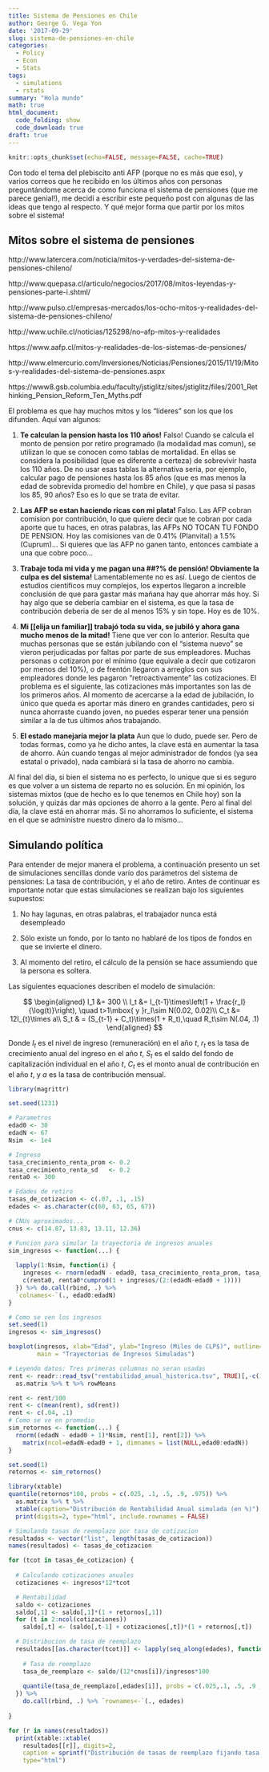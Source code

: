 ```yaml
---
title: Sistema de Pensiones en Chile
author: George G. Vega Yon
date: '2017-09-29'
slug: sistema-de-pensiones-en-chile
categories:
  - Policy
  - Econ
  - Stats
tags:
  - simulations
  - rstats
summary: "Hola mundo"
math: true
html_document:
  code_folding: show
  code_download: true
draft: true
---
```


```r
knitr::opts_chunk$set(echo=FALSE, message=FALSE, cache=TRUE)
```

Con todo el tema del plebiscito anti AFP (porque no es más que eso), y varios correos que he recibido en los últimos años con personas preguntándome acerca de como funciona el sistema de pensiones (que me parece genial!), me decidí a escribir este pequeño post con algunas de las ideas que tengo al respecto. Y qué mejor forma que partir por los mitos sobre el sistema!

## Mitos sobre el sistema de pensiones

http://www.latercera.com/noticia/mitos-y-verdades-del-sistema-de-pensiones-chileno/

http://www.quepasa.cl/articulo/negocios/2017/08/mitos-leyendas-y-pensiones-parte-i.shtml/

http://www.pulso.cl/empresas-mercados/los-ocho-mitos-y-realidades-del-sistema-de-pensiones-chileno/

http://www.uchile.cl/noticias/125298/no--afp-mitos-y-realidades

https://www.aafp.cl/mitos-y-realidades-de-los-sistemas-de-pensiones/

http://www.elmercurio.com/Inversiones/Noticias/Pensiones/2015/11/19/Mitos-y-realidades-del-sistema-de-pensiones.aspx

https://www8.gsb.columbia.edu/faculty/jstiglitz/sites/jstiglitz/files/2001_Rethinking_Pension_Reform_Ten_Myths.pdf

El problema es que hay muchos mitos y los "líderes" son los que los difunden. Aquí van algunos:

1.  __Te calculan la pension hasta los 110 años!__ Falso! Cuando se calcula el monto de pension por retiro programado (la modalidad mas comun), se utilizan lo que se conocen como tablas de mortalidad. En ellas se considera la posibilidad (que es diferente a certeza) de sobrevivir hasta los 110 años. De no usar esas tablas la alternativa seria, por ejemplo, calcular pago de pensiones hasta los 85 años (que es mas menos la edad de sobrevida promedio del hombre en Chile), y que pasa si pasas los 85, 90 años? Eso es lo que se trata de evitar.

2.  __Las AFP se estan haciendo ricas con mi plata!__ Falso. Las AFP cobran comision por contribución, lo que quiere decir que te cobran por cada aporte que tu haces, en otras palabras, las AFPs NO TOCAN TU FONDO DE PENSION. Hoy las comisiones van de 0.41% (Planvital) a 1.5% (Cuprum)... Si quieres que las AFP no ganen tanto, entonces cambiate a una que cobre poco...

3.  __Trabaje toda mi vida y me pagan una $\#\#$?% de pensión! Obviamente la culpa es del sistema!__ Lamentablemente no es así. Luego de cientos de estudios científicos muy complejos, los expertos llegaron a increíble conclusión de que para gastar más mañana hay que ahorrar más hoy. Si hay algo que se debería cambiar en el sistema, es que la tasa de contribución deberia de ser de al menos 15% y sin tope. Hoy es de 10%.

4.  __Mi [[elija un familiar]] trabajó toda su vida, se jubiló y ahora gana mucho menos de la mitad!__ Tiene que ver con lo anterior. Resulta que muchas personas que se están jubilando con el "sistema nuevo" se vieron perjudicadas por faltas por parte de sus empleadores. Muchas personas o cotizaron por el mínimo (que equivale a decir que cotizaron por menos del 10%), o de frentón llegaron a arreglos con sus empleadores donde les pagaron "retroactivamente" las cotizaciones. El problema es el siguiente, las cotizaciones más importantes son las de los primeros años. Al momento de acercarse a la edad de jubilación, lo único que queda es aportar más dinero en grandes cantidades, pero si nunca ahorraste cuando joven, no puedes esperar tener una pensión similar a la de tus últimos años trabajando.

5.  __El estado manejaría mejor la plata__ Aun que lo dudo, puede ser. Pero de todas formas, como ya he dicho antes, la clave está en aumentar la tasa de ahorro. Aún cuando tengas al mejor administrador de fondos (ya sea estatal o privado), nada cambiará si la tasa de ahorro no cambia.

Al final del día, si bien el sistema no es perfecto, lo unique que si es seguro es que volver a un sistema de reparto no es solución. En mi opinión, los sistemas mixtos (que de hecho es lo que tenemos en Chile hoy) son la solución, y quizás dar más opciones de ahorro a la gente. Pero al final del día, la clave está en ahorrar más. Si no ahorramos lo suficiente, el sistema en el que se administre nuestro dinero da lo mismo...

## Simulando política

Para entender de mejor manera el problema, a continuación presento un set de simulaciones sencillas donde varío dos parámetros del sistema de pensiones: La tasa de contribución, y el año de retiro. Antes de continuar es importante notar que estas simulaciones se realizan bajo los siguientes supuestos:

1.  No hay lagunas, en otras palabras, el trabajador nunca está desempleado

2.  Sólo existe un fondo, por lo tanto no hablaré de los tipos de fondos en que se invierte el dinero.

3.  Al momento del retiro, el cálculo de la pensión se hace assumiendo que la persona es soltera.

Las siguientes equaciones describen el modelo de simulación:

$$
\begin{aligned}
I_1 &= 300 \\
I_t &= I_{t-1}\times\left(1 + \frac{r_I}{\log(t)}\right), \quad t>1\mbox{ y }r_I\sim N(0.02, 0.02)\\
C_t &= 12I_{t}\times a\\
S_t & = (S_{t-1} + C_t)\times(1 + R_t),\quad R_t\sim N(.04, .1)
\end{aligned}
$$

Donde $I_t$ es el nivel de ingreso (remuneración) en el año $t$, $r_t$ es la tasa de crecimiento anual del ingreso en el año $t$, $S_t$ es el saldo del fondo de capitalización individual en el año $t$, $C_t$ es el monto anual de contribución en el año $t$, y $a$ es la tasa de contribución mensual.

```r

library(magrittr)

set.seed(1231)

# Parametros
edad0 <- 30
edadN <- 67
Nsim  <- 1e4

# Ingreso
tasa_crecimiento_renta_prom <- 0.2
tasa_crecimiento_renta_sd   <- 0.2
renta0 <- 300

# Edades de retiro
tasas_de_cotizacion <- c(.07, .1, .15) 
edades <- as.character(c(60, 63, 65, 67))

# CNUs aproximados... 
cnus <- c(14.87, 13.83, 13.11, 12.36)
```

```r
# Funcion para simular la trayectoria de ingresos anuales
sim_ingresos <- function(...) {
  
  lapply(1:Nsim, function(i) {
    ingresos <- rnorm(edadN - edad0, tasa_crecimiento_renta_prom, tasa_crecimiento_renta_sd)
    c(renta0, renta0*cumprod(1 + ingresos/(2:(edadN-edad0 + 1))))
  }) %>% do.call(rbind, .) %>%
  `colnames<-`(., edad0:edadN)
}

# Como se ven los ingresos
set.seed(1)
ingresos <- sim_ingresos()

boxplot(ingresos, xlab="Edad", ylab="Ingreso (Miles de CLP$)", outline=FALSE,
        main = "Trayectorias de Ingresos Simuladas")
```

```r

# Leyendo datos: Tres primeras columnas no seran usadas
rent <- readr::read_tsv("rentabilidad_anual_historica.tsv", TRUE)[,-c(1:3)] %>%
  as.matrix %>% t %>% rowMeans

rent <- rent/100
rent <- c(mean(rent), sd(rent))
rent <- c(.04, .1)
# Como se ve en promedio
sim_retornos <- function(...) {
  rnorm((edadN - edad0 + 1)*Nsim, rent[1], rent[2]) %>% 
    matrix(ncol=edadN-edad0 + 1, dimnames = list(NULL,edad0:edadN))
}

set.seed(1)
retornos <- sim_retornos()

library(xtable)
quantile(retornos*100, probs = c(.025, .1, .5, .9, .975)) %>%
  as.matrix %>% t %>% 
  xtable(caption="Distribución de Rentabilidad Anual simulada (en %)") %>%
  print(digits=2, type="html", include.rownames = FALSE)
```

```r

# Simulando tasas de reemplazo por tasa de cotizacion
resultados <- vector("list", length(tasas_de_cotizacion))
names(resultados) <- tasas_de_cotizacion

for (tcot in tasas_de_cotizacion) {
  
  # Calculando cotizaciones anuales
  cotizaciones <- ingresos*12*tcot

  # Rentabilidad
  saldo <- cotizaciones
  saldo[,1] <- saldo[,1]*(1 + retornos[,1])
  for (t in 2:ncol(cotizaciones))
    saldo[,t] <- (saldo[,t-1] + cotizaciones[,t])*(1 + retornos[,t])

  # Distribucion de tasa de reemplazo
  resultados[[as.character(tcot)]] <- lapply(seq_along(edades), function(i) {
    
    # Tasa de reemplazo
    tasa_de_reemplazo <- saldo/(12*cnus[i])/ingresos*100
    
    quantile(tasa_de_reemplazo[,edades[i]], probs = c(.025,.1, .5, .9 ,.975))
  }) %>%
    do.call(rbind, .) %>% `rownames<-`(., edades)
  
}


```

```r
for (r in names(resultados))
  print(xtable::xtable(
    resultados[[r]], digits=2,
    caption = sprintf("Distribución de tasas de reemplazo fijando tasa de cotizacion en %.0f%%. Filas representan edad de retiro y columnas percentil.", as.numeric(r)*100)),
    type="html")
```



